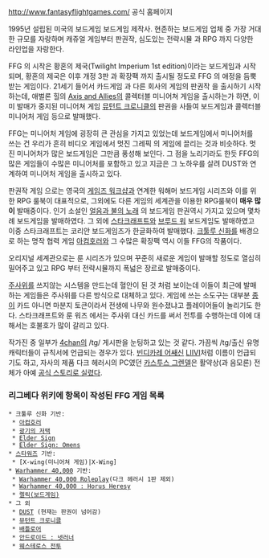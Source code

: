 http://www.fantasyflightgames.com/ 공식 홈페이지

1995년 설립된 미국의 보드게임 보드게임 제작사. 현존하는 보드게임 업체 중 가장 거대한 규모를 자랑하며 캐쥬얼 게임부터 판권작, 심도있는 전략시뮬 과 RPG 까지 다양한 라인업을 자랑한다.

FFG 의 시작은 황혼의 제국(Twilight Imperium 1st edition)이라는 보드게임과 시작되며, 황혼의 제국은 이후 개정 3판 과 확장팩 까지 출시될 정도로 FFG 의 애정을 듬뿍 받는 게임이다. 21세기 들어서 카드게임 과 다른 회사의 게임의 판권작 을 출시하기 시작하는데, 애벌론 힐의 [[Axis and Allies]]의 콜렉터블 미니어쳐 게임을 출시하는가 하면, 이미 발매가 중지된 미니어쳐 게임 [[뮤턴트 크로니클]]의 판권을 사들여 보드게임과 콜렉터블 미니어처 게임 등으로 발매했다.

FFG는 미니어처 게임에 굉장히 큰 관심을 가지고 있었는데 보드게임에서 미니어처를 쓰는 건 우리가 흔히 비디오 게임에서 멋진 그레픽 의 게임에 끌리는 것과 비슷하다. 멋진 미니어처가 많은 보드게임은 그만큼 풍성해 보인다. 그 점을 노리기라도 한듯 FFG의 많은 게임들이 수많은 미니어처를 포함하고 있고 지금은 그 노하우를 살려 DUST와 연계하여 미니어처 게임을 출시하고 있다.

판권작 게임 으로는 영국의 [[게임즈 워크샵]]과 연계한 워해머 보드게임 시리즈와 이를 위한 RPG 룰북이 대표적으로, 그외에도 다른 게임의 세계관을 이용한 RPG룰북이 '''매우 많이''' 발매중이다. 인기 소설인 [[얼음과 불의 노래]] 의 보드게임 판권역시 가지고 있으며 몇차례 보드게임을 발매하였다. 그 외에 [[스타크래프트]]와 [[브루드 워]] 보드게임도 발매하였고 이중 스타크래프트는 코리안 보드게임즈가 한글화하여 발매했다. [[크툴루 신화]]를 배경으로 하는 명작 협력 게임 [[아컴호러]]와 그 수많은 확장팩 역시 이들 FFG의 작품이다.

오리지널 세계관으로는 룬 시리즈가 있으며 꾸준히 새로운 게임이 발매할 정도로 열심히 밀어주고 있고 RPG 부터 전략시뮬까지 폭넓은 장르로 발매중이다.

[[주사위]]를 쓰지않는 시스템을 만드는데 혈안이 된 것 처럼 보이는데 이들이 최근에 발매하는 게임들은 주사위를 다른 방식으로 대체하고 있다. 게임에 쓰는 소도구는 대부분 [[종이]] 카드 아니면 마분지 토큰이라서 전생에 나무와 원수졌냐고 플레이어들이 놀리기도 한다. 스타크래프트와 룬 워즈 에서는 주사위 대신 카드를 써서 전투를 수행하는데 이에 대해서는 호불호가 많이 갈리고 있다.

작가진 중 일부가 [[4chan]]의 /tg/ 게시판을 눈팅하고 있는 것 같다. 가끔씩 /tg/출신 유명 캐릭터들이 규칙서에 언급되는 경우가 있다. [[빈디카레 어쌔신]] [http://1d4chan.org/wiki/File:LCB_canon.jpg LIIVI]처럼 이름이 언급되기도 하고, 자사의 제품 다크 헤러시의 PC였던 [http://1d4chan.org/wiki/The_Guy_Who_Cried_Grendel 카스투스 그렌델]은 활약상(과 음모론) 전체가 아예 [http://1d4chan.org/wiki/File:FFG_Grendel.png 공식 스토리로 실렸다].

=== 리그베다 위키에 항목이 작성된 FFG 게임 목록 ===
 * 크툴루 신화 기반:
  * [[아컴호러]]
  * [[광기의 저택]]
  * [[Elder Sign]]
  * [[Elder Sign: Omens]]
 * [[스타워즈]] 기반:
  * [X-wing(미니어쳐 게임)|X-Wing]
 * [[Warhammer 40,000]] 기반:
  * [[Warhammer 40,000 Roleplay]](다크 헤러시 1판 제외)
  * [[Warhammer 40,000 : Horus Heresy]]
  * [[렐릭(보드게임)]]
 * 그 외
  * [[DUST]] (현재는 판권이 넘어감)
  * [[뮤턴트 크로니클]]
  * [[배틀로어]]
  * [[안드로이드 : 넷러너]]
  * [[웨스테로스 전투]]
